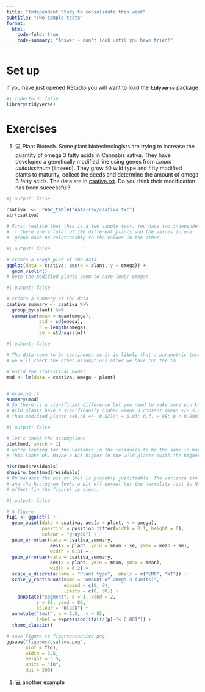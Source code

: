 ```yaml
---
title: "Independent Study to consolidate this week"
subtitle: "Two-sample tests"
format:
  html:
    code-fold: true
    code-summary: "Answer - don't look until you have tried!"
---
```


# Set up

If you have just opened RStudio you will want to load the **`tidyverse`** package

```r
#| code-fold: false
library(tidyverse)
```

# Exercises

1.  💻 Plant Biotech. Some plant biotechnologists are trying to increase the quantity of omega 3 fatty acids in Cannabis sativa. They have developed a genetically modified line using genes from *Linum usitatissimum* (linseed). They grow 50 wild type and fifty modified plants to maturity, collect the seeds and determine the amount of omega 3 fatty acids. The data are in [csativa.txt](data-raw/csativa.txt). Do you think their modification has been successful?


```r
#| output: false

csativa  <-  read_table("data-raw/csativa.txt")
str(csativa)

# First realise that this is a two sample test. You have two independent samples
#  - there are a total of 100 different plants and the values in one 
#  group have no relationship to the values in the other.
```

```r
#| output: false

# create a rough plot of the data  
ggplot(data = csativa, aes(x = plant, y = omega)) +
  geom_violin()
# note the modified plants seem to have lower omega!
```

```r
#| output: false

# create a summary of the data
csativa_summary <- csativa %>%
  group_by(plant) %>%
  summarise(mean = mean(omega),
            std = sd(omega),
            n = length(omega),
            se = std/sqrt(n))
```

```r
#| output: false

# The data seem to be continuous so it is likely that a parametric test will be fine
# we will check the other assumptions after we have run the lm

# build the statistical model
mod <- lm(data = csativa, omega ~ plant)


# examine it
summary(mod)
# So there is a significant difference but you need to make sure you know the direction!
# Wild plants have a significantly higher omega 3 content (mean +/- s.e =  56.41 +/- 1.11) 
# than modified plants (49.46 +/- 0.82)(t = 5.03; d.f. = 98; p < 0.0001).
```

```r
#| output: false

# let's check the assumptions
plot(mod, which = 1) 
# we're looking for the variance in the residuals to be the same in both groups.
# This looks OK. Maybe a bit higher in the wild plants (with the higher mean)
 
hist(mod$residuals)
shapiro.test(mod$residuals)
# On balance the use of lm() is probably justifiable  The variance isn't quite equal 
# and the histogram looks a bit off normal but the normality test is NS and the 
# effect (in the figure) is clear.
```

```r
#| output: false

# A figure 
fig1 <- ggplot() +
  geom_point(data = csativa, aes(x = plant, y = omega),
             position = position_jitter(width = 0.1, height = 0),
             colour = "gray50") +
  geom_errorbar(data = csativa_summary, 
                aes(x = plant, ymin = mean - se, ymax = mean + se),
                width = 0.3) +
  geom_errorbar(data = csativa_summary, 
                aes(x = plant, ymin = mean, ymax = mean),
                width = 0.2) +
  scale_x_discrete(name = "Plant type", labels = c("GMO", "WT")) +
  scale_y_continuous(name = "Amount of Omega 3 (units)",
                     expand = c(0, 0),
                     limits = c(0, 90)) +
    annotate("segment", x = 1, xend = 2, 
           y = 80, yend = 80,
           colour = "black") +
  annotate("text", x = 1.5,  y = 85, 
           label = expression(italic(p)~"< 0.001")) +
  theme_classic()

# save figure to figures/csativa.png
ggsave("figures/csativa.png",
       plot = fig1,
       width = 3.5,
       height = 3.5,
       units = "in",
       dpi = 300)

```

1.  💻 another example